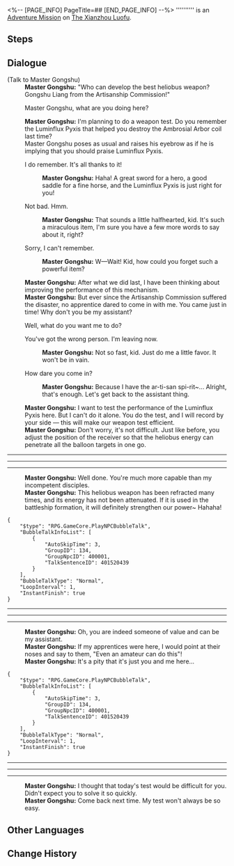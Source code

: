 <%-- [PAGE_INFO]
PageTitle=##
[END_PAGE_INFO] --%>
{{Stub|Dialogue.}}
{{Mission Infobox
|id            = 4015202
|title         = 
|image         = <!--Mission .png-->
|type          = Adventure
|event_name    = 
|chapter       = 
|requirements  = [[Trailblaze Mission]] ''[[Humming Antlers, Entwined Horns]]'' completed
|summary       = <!--official mission summary from Fate's Atlas-->
|characters    = Master Gongshu; Trailblazer
|startLocation = [[The Xianzhou Luofu]] - [[Artisanship Commission]]
|world         = The Xianzhou Luofu
|area          = Artisanship Commission
|prev          = 
|next          = 
|rewards       = 
}}
'''''''''' is an [[Adventure Mission]] on [[The Xianzhou Luofu]].

==Steps==


<!--
==Gameplay Notes==

--><!--
==Trial Character==

-->
==Dialogue==
{{Stub Dialogue}}


;(Talk to Master Gongshu)
:'''Master Gongshu:''' "Who can develop the best heliobus weapon? Gongshu Liang from the Artisanship Commission!"
:{{DIcon|Arrow}} Master Gongshu, what are you doing here?
:'''Master Gongshu:''' I'm planning to do a weapon test. Do you remember the Luminflux Pyxis that helped you destroy the Ambrosial Arbor coil last time?
:Master Gongshu poses as usual and raises his eyebrow as if he is implying that you should praise Luminflux Pyxis.
:{{DIcon|Arrow}} I do remember. It's all thanks to it!
::'''Master Gongshu:''' Haha! A great sword for a hero, a good saddle for a fine horse, and the Luminflux Pyxis is just right for you!
:{{DIcon|Arrow}} Not bad. Hmm.
::'''Master Gongshu:''' That sounds a little halfhearted, kid. It's such a miraculous item, I'm sure you have a few more words to say about it, right?
:{{DIcon|Arrow}} Sorry, I can't remember.
::'''Master Gongshu:''' W&mdash;Wait! Kid, how could you forget such a powerful item?
:'''Master Gongshu:''' After what we did last, I have been thinking about improving the performance of this mechanism.
:'''Master Gongshu:''' But ever since the Artisanship Commission suffered the disaster, no apprentice dared to come in with me. You came just in time! Why don't you be my assistant?
:{{DIcon|Arrow}} Well, what do you want me to do?
:{{DIcon|Arrow}} You've got the wrong person. I'm leaving now.
::'''Master Gongshu:''' Not so fast, kid. Just do me a little favor. It won't be in vain.
:{{DIcon|Arrow}} How dare you come in?
::'''Master Gongshu:''' Because I have the ar-ti-san spi-rit~... Alright, that's enough. Let's get back to the assistant thing.
:'''Master Gongshu:''' I want to test the performance of the Luminflux Pyxis here. But I can't do it alone. You do the test, and I will record by your side &mdash; this will make our weapon test efficient.
:'''Master Gongshu:''' Don't worry, it's not difficult. Just like before, you adjust the position of the receiver so that the heliobus energy can penetrate all the balloon targets in one go.
----
:<!--0.5-second delay-->
----
----
:'''Master Gongshu:''' Well done. You're much more capable than my incompetent disciples.
:'''Master Gongshu:''' This heliobus weapon has been refracted many times, and its energy has not been attenuated. If it is used in the battleship formation, it will definitely strengthen our power~ Hahaha!
:<!--1-second delay-->
<pre>{
	"$type": "RPG.GameCore.PlayNPCBubbleTalk",
	"BubbleTalkInfoList": [
		{
			"AutoSkipTime": 3,
			"GroupID": 134,
			"GroupNpcID": 400001,
			"TalkSentenceID": 401520439
		}
	],
	"BubbleTalkType": "Normal",
	"LoopInterval": 1,
	"InstantFinish": true
}</pre>
----
:<!--0.5-second delay-->
----
----
:'''Master Gongshu:''' Oh, you are indeed someone of value and can be my assistant.
:'''Master Gongshu:''' If my apprentices were here, I would point at their noses and say to them, "Even an amateur can do this"!
:'''Master Gongshu:''' It's a pity that it's just you and me here...
:<!--1-second delay-->
<pre>{
	"$type": "RPG.GameCore.PlayNPCBubbleTalk",
	"BubbleTalkInfoList": [
		{
			"AutoSkipTime": 3,
			"GroupID": 134,
			"GroupNpcID": 400001,
			"TalkSentenceID": 401520439
		}
	],
	"BubbleTalkType": "Normal",
	"LoopInterval": 1,
	"InstantFinish": true
}</pre>
----
:<!--0.5-second delay-->
----
----
:'''Master Gongshu:''' I thought that today's test would be difficult for you. Didn't expect you to solve it so quickly.
:'''Master Gongshu:''' Come back next time. My test won't always be so easy.
{{Dialogue End}}

==Other Languages==
{{Other Languages
|en   = 
|zhs  = 
|zht  = 
|ja   = 
|ko   = 
|es   = 
|fr   = 
|ru   = 
|th   = 
|vi   = 
|de   = 
|id   = 
|pt   = 
}}

==Change History==
{{Change History|1.0}}

